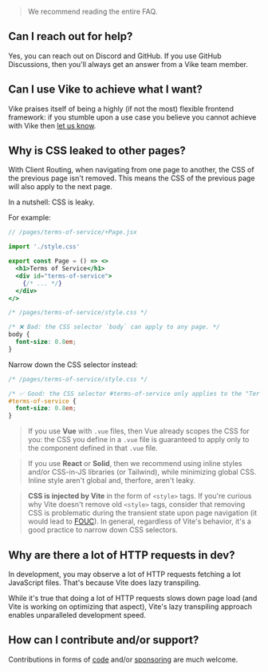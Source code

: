 
> We recommend reading the entire FAQ.


## Can I reach out for help?

Yes, you can reach out on Discord and GitHub. If you use GitHub Discussions, then you'll always get an answer from a Vike team member.


## Can I use Vike to achieve what I want?

Vike praises itself of being a highly (if not the most) flexible frontend framework: if you stumble upon a use case you believe you cannot achieve with Vike then [let us know](https://github.com/vikejs/vike/discussions).


## Why is CSS leaked to other pages?

With <Link href="/client-routing">Client Routing</Link>, when navigating from one page to another, the CSS of the previous page isn't removed. This means the CSS of the previous page will also apply to the next page.

In a nutshell: CSS is leaky.

For example:

```jsx
// /pages/terms-of-service/+Page.jsx

import './style.css'

export const Page = () => <>
  <h1>Terms of Service</h1>
  <div id="terms-of-service">
    {/* ... */}
  </div>
</>
```

```css
/* /pages/terms-of-service/style.css */

/* ❌ Bad: the CSS selector `body` can apply to any page. */
body {
  font-size: 0.8em;
}
```

Narrow down the CSS selector instead:

```css
/* /pages/terms-of-service/style.css */

/* ✅ Good: the CSS selector #terms-of-service only applies to the "Terms of Service" page. */
#terms-of-service {
  font-size: 0.8em;
}
```

> If you use **Vue** with `.vue` files, then Vue already scopes the CSS for you: the CSS you define in a `.vue` file is guaranteed to apply only to the component defined in that `.vue` file.

> If you use **React** or **Solid**, then we recommend using inline styles and/or CSS-in-JS libraries (or Tailwind), while minimizing global CSS. Inline style aren't global and, therfore, aren't leaky.

> **CSS is injected by Vite** in the form of `<style>` tags. If you're curious why Vite doesn't remove old `<style>` tags, consider that removing CSS is problematic during the transient state upon page navigation (it would lead to [FOUC](https://en.wikipedia.org/wiki/Flash_of_unstyled_content)). In general, regardless of Vite's behavior, it's a good practice to narrow down CSS selectors.


## Why are there a lot of HTTP requests in dev?

In development, you may observe a lot of HTTP requests fetching a lot JavaScript files.
That's because <Link href="/lazy-transpiling">Vite does lazy transpiling</Link>.

While it's true that doing a lot of HTTP requests slows down page load (and Vite is working on optimizing that aspect), Vite's lazy transpiling approach enables unparalleled development speed.


## How can I contribute and/or support?

Contributions in forms of [code](https://github.com/vikejs/vike/issues/1349) and/or [sponsoring](https://github.com/vikejs/vike/issues/1350) are much welcome.
